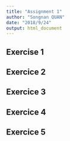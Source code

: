 ```yaml
---
title: "Assignment 1"
author: "Songnan QUAN"
date: "2018/9/24"
output: html_document
---
```


## Exercise 1

## Exercice 2

## Exercice 3

## Exercice 4

## Exercice 5